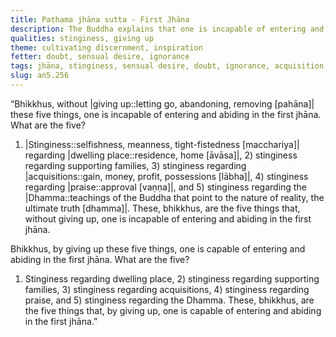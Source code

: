 ```yaml
---
title: Paṭhama jhāna sutta - First Jhāna
description: The Buddha explains that one is incapable of entering and abiding in the first jhāna without giving up these five things.
qualities: stinginess, giving up
theme: cultivating discernment, inspiration
fetter: doubt, sensual desire, ignorance
tags: jhāna, stinginess, sensual desire, doubt, ignorance, acquisition, reputation, teachings, family, dwelling, gain, an, an5
slug: an5.256
---
```


“Bhikkhus, without |giving up::letting go, abandoning, removing [pahāna]| these five things, one is incapable of entering and abiding in the first jhāna. What are the five?

1) |Stinginess::selfishness, meanness, tight-fistedness [macchariya]| regarding |dwelling place::residence, home [āvāsa]|, 2) stinginess regarding supporting families, 3) stinginess regarding |acquisitions::gain, money, profit, possessions [lābha]|, 4) stinginess regarding |praise::approval [vaṇṇa]|, and 5) stinginess regarding the |Dhamma::teachings of the Buddha that point to the nature of reality, the ultimate truth [dhamma]|. These, bhikkhus, are the five things that, without giving up, one is incapable of entering and abiding in the first jhāna.

Bhikkhus, by giving up these five things, one is capable of entering and abiding in the first jhāna. What are the five?

1) Stinginess regarding dwelling place, 2) stinginess regarding supporting families, 3) stinginess regarding acquisitions, 4) stinginess regarding praise, and 5) stinginess regarding the Dhamma. These, bhikkhus, are the five things that, by giving up, one is capable of entering and abiding in the first jhāna.”